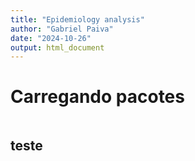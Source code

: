 ```yaml
---
title: "Epidemiology analysis"
author: "Gabriel Paiva"
date: "2024-10-26"
output: html_document
---
```


# Carregando pacotes
```r

```

## teste